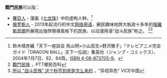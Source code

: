'''戰鬥民族'''可以指：
* [[賽亞人|賽亞人]] - 漫画《[[七龙珠|七龙珠]]》中的虚构人种。<ref name="taidan">鈴木晴彦編「天下一座談会 鳥山明×小山高生×野沢雅子」『テレビアニメ完全ガイド「DRAGON BALL」天下一伝説』集英社〈ジャンプ・コミックス〉、2004年7月7日、82、84頁。[[特別:文献資料/4088737059|ISBN 4-08-873705-9]]。</ref>
* [[俄罗斯人|俄罗斯人]] - 2013年起流行的中文[[网络用语|网络用语]]，網民趣味地誇大執政十多年的[[弗拉基米尔·普京|俄羅斯首領]]所展現出強悍領導風格下的民族，以动漫用语“战斗民族”称之。 <ref>[https://pttpedia.fandom.com/zh/wiki/戰鬥民族 戰鬥民族] {{Wayback|url=https://pttpedia.fandom.com/zh/wiki/%E6%88%B0%E9%AC%A5%E6%B0%91%E6%97%8F |date=20191109201619 }}，PTT鄉民百科</ref><ref>[http://www.vice.cn/read/hashtag-warriors-race 所以 “战斗民族” 这个标签到底是怎么来的] {{Wayback|url=http://www.vice.cn/read/hashtag-warriors-race |date=20190323161555 }}，“异视异色” VICE中国</ref>
{{消歧义|cat=四字消歧义}}